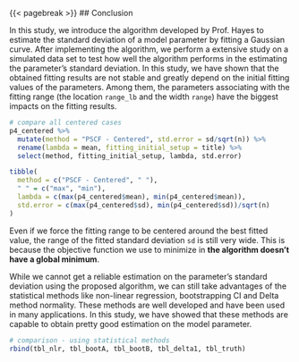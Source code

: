 {{< pagebreak >}}
## Conclusion

In this study, we introduce the algorithm developed by Prof. Hayes to estimate the standard deviation of a model parameter by fitting a Gaussian curve. After implementing the algorithm, we perform a extensive study on a simulated data set to test how well the algorithm performs in the estimating the parameter's standard deviation. In this study, we have shown that the obtained fitting results are not stable and greatly depend on the initial fitting values of the parameters. Among them, the parameters associating with the fitting range (the location `range_lb` and the width `range`) have the biggest impacts on the fitting results.

```r
# compare all centered cases
p4_centered %>% 
  mutate(method = "PSCF - Centered", std.error = sd/sqrt(n)) %>% 
  rename(lambda = mean, fitting_initial_setup = title) %>% 
  select(method, fitting_initial_setup, lambda, std.error)
```

```r
tibble(
  method = c("PSCF - Centered", " "),
  " " = c("max", "min"),
  lambda = c(max(p4_centered$mean), min(p4_centered$mean)),
  std.error = c(max(p4_centered$sd), min(p4_centered$sd))/sqrt(n)
)
```



Even if we force the fitting range to be centered around the best fitted value, the range of the fitted standard deviation `sd` is still very wide. This is because the objective function we use to minimize in **the algorithm doesn't have a global minimum**. 

While we cannot get a reliable estimation on the parameter's standard deviation using the proposed algorithm, we can still take advantages of the statistical methods like non-linear regression, bootstrapping CI and Delta method normality. These methods are well developed and have been used in many applications. In this study, we have showed that these methods are capable to obtain pretty good estimation on the model parameter.

```r
# comparison - using statistical methods
rbind(tbl_nlr, tbl_bootA, tbl_bootB, tbl_delta1, tbl_truth)
```
